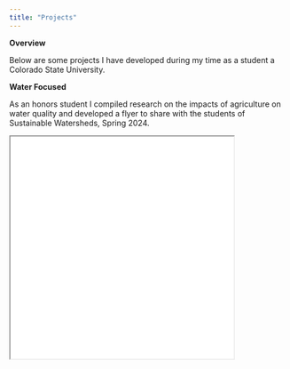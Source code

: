 ```yaml
---
title: "Projects"
---
```

**Overview**

Below are some projects I have developed during my time as a student a Colorado State University. 

**Water Focused**

As an honors student I compiled research on the impacts of agriculture on water quality and developed a flyer to share with the students of Sustainable Watersheds, Spring 2024.

<iframe src="Quarto-projects/AgImpacts-WaterQuality_Flyer.pdf" width="80%" height="400px">


In the same semester, I developed an eye-catching timeline to model water scarcity through the Tigris-Euphrates River Basin.

<iframe src="Quarto-projects/Tigris-Euphrates-RiverBasin_Timeline.pdf" width="80%" height="400px">
---
